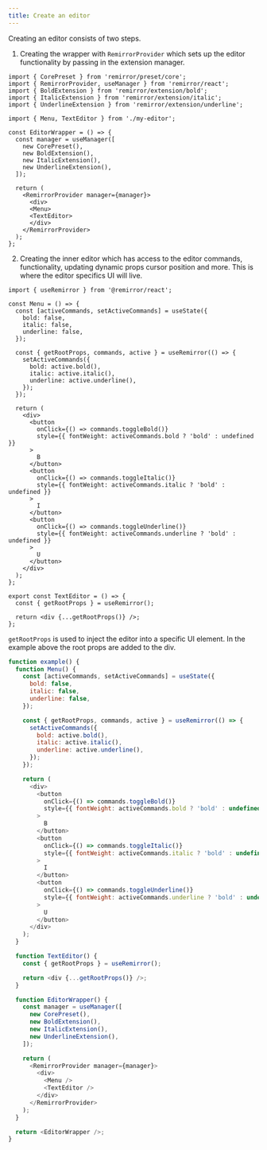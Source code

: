 ```yaml
---
title: Create an editor
---
```


Creating an editor consists of two steps.

1. Creating the wrapper with `RemirrorProvider` which sets up the editor functionality by passing in
   the extension manager.

```tsx
import { CorePreset } from 'remirror/preset/core';
import { RemirrorProvider, useManager } from 'remirror/react';
import { BoldExtension } from 'remirror/extension/bold';
import { ItalicExtension } from 'remirror/extension/italic';
import { UnderlineExtension } from 'remirror/extension/underline';

import { Menu, TextEditor } from './my-editor';

const EditorWrapper = () => {
  const manager = useManager([
    new CorePreset(),
    new BoldExtension(),
    new ItalicExtension(),
    new UnderlineExtension(),
  ]);

  return (
    <RemirrorProvider manager={manager}>
      <div>
      <Menu>
      <TextEditor>
      </div>
    </RemirrorProvider>
  );
};
```

2. Creating the inner editor which has access to the editor commands, functionality, updating
   dynamic props cursor position and more. This is where the editor specifics UI will live.

```tsx
import { useRemirror } from '@remirror/react';

const Menu = () => {
  const [activeCommands, setActiveCommands] = useState({
    bold: false,
    italic: false,
    underline: false,
  });

  const { getRootProps, commands, active } = useRemirror(() => {
    setActiveCommands({
      bold: active.bold(),
      italic: active.italic(),
      underline: active.underline(),
    });
  });

  return (
    <div>
      <button
        onClick={() => commands.toggleBold()}
        style={{ fontWeight: activeCommands.bold ? 'bold' : undefined }}
      >
        B
      </button>
      <button
        onClick={() => commands.toggleItalic()}
        style={{ fontWeight: activeCommands.italic ? 'bold' : undefined }}
      >
        I
      </button>
      <button
        onClick={() => commands.toggleUnderline()}
        style={{ fontWeight: activeCommands.underline ? 'bold' : undefined }}
      >
        U
      </button>
    </div>
  );
};

export const TextEditor = () => {
  const { getRootProps } = useRemirror();

  return <div {...getRootProps()} />;
};
```

`getRootProps` is used to inject the editor into a specific UI element. In the example above the
root props are added to the div.

```js live
function example() {
  function Menu() {
    const [activeCommands, setActiveCommands] = useState({
      bold: false,
      italic: false,
      underline: false,
    });

    const { getRootProps, commands, active } = useRemirror(() => {
      setActiveCommands({
        bold: active.bold(),
        italic: active.italic(),
        underline: active.underline(),
      });
    });

    return (
      <div>
        <button
          onClick={() => commands.toggleBold()}
          style={{ fontWeight: activeCommands.bold ? 'bold' : undefined }}
        >
          B
        </button>
        <button
          onClick={() => commands.toggleItalic()}
          style={{ fontWeight: activeCommands.italic ? 'bold' : undefined }}
        >
          I
        </button>
        <button
          onClick={() => commands.toggleUnderline()}
          style={{ fontWeight: activeCommands.underline ? 'bold' : undefined }}
        >
          U
        </button>
      </div>
    );
  }

  function TextEditor() {
    const { getRootProps } = useRemirror();

    return <div {...getRootProps()} />;
  }

  function EditorWrapper() {
    const manager = useManager([
      new CorePreset(),
      new BoldExtension(),
      new ItalicExtension(),
      new UnderlineExtension(),
    ]);

    return (
      <RemirrorProvider manager={manager}>
        <div>
          <Menu />
          <TextEditor />
        </div>
      </RemirrorProvider>
    );
  }

  return <EditorWrapper />;
}
```
